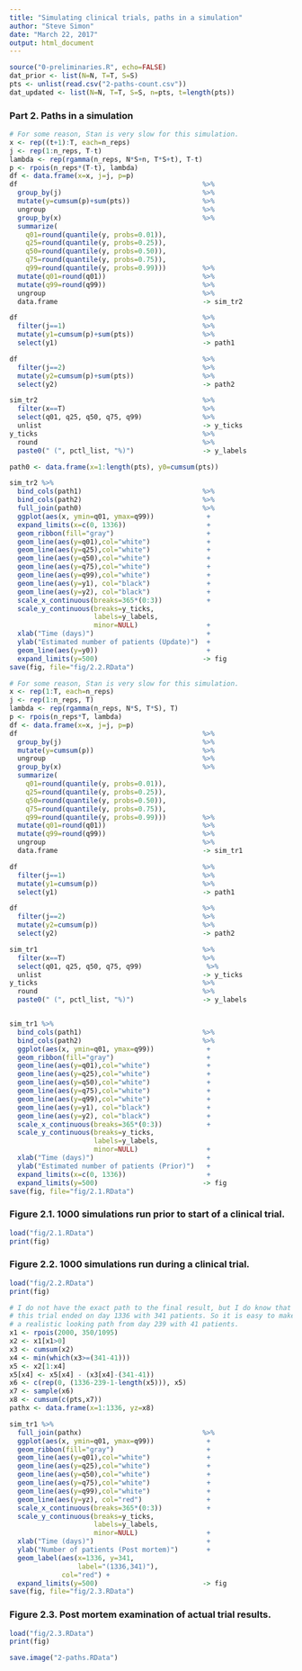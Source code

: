 ```yaml
---
title: "Simulating clinical trials, paths in a simulation"
author: "Steve Simon"
date: "March 22, 2017"
output: html_document
---
```


```r
source("0-preliminaries.R", echo=FALSE)
dat_prior <- list(N=N, T=T, S=S)
pts <- unlist(read.csv("2-paths-count.csv"))
dat_updated <- list(N=N, T=T, S=S, n=pts, t=length(pts))
```

### Part 2.  Paths in a simulation

```r
# For some reason, Stan is very slow for this simulation. 
x <- rep((t+1):T, each=n_reps)
j <- rep(1:n_reps, T-t)
lambda <- rep(rgamma(n_reps, N*S+n, T*S+t), T-t)
p <- rpois(n_reps*(T-t), lambda)
df <- data.frame(x=x, j=j, p=p)
df                                              %>%
  group_by(j)                                   %>%
  mutate(y=cumsum(p)+sum(pts))                  %>%
  ungroup                                       %>%
  group_by(x)                                   %>%
  summarize(
    q01=round(quantile(y, probs=0.01)), 
    q25=round(quantile(y, probs=0.25)), 
    q50=round(quantile(y, probs=0.50)), 
    q75=round(quantile(y, probs=0.75)), 
    q99=round(quantile(y, probs=0.99)))         %>%
  mutate(q01=round(q01))                        %>%
  mutate(q99=round(q99))                        %>%
  ungroup                                       %>%
  data.frame                                    -> sim_tr2

df                                              %>%
  filter(j==1)                                  %>%
  mutate(y1=cumsum(p)+sum(pts))                 %>%
  select(y1)                                    -> path1

df                                              %>%
  filter(j==2)                                  %>%
  mutate(y2=cumsum(p)+sum(pts))                 %>%
  select(y2)                                    -> path2

sim_tr2                                         %>%
  filter(x==T)                                  %>%
  select(q01, q25, q50, q75, q99)               %>%
  unlist                                        -> y_ticks
y_ticks                                         %>%
  round                                         %>%
  paste0(" (", pctl_list, "%)")                 -> y_labels

path0 <- data.frame(x=1:length(pts), y0=cumsum(pts))

sim_tr2 %>%
  bind_cols(path1)                              %>%
  bind_cols(path2)                              %>%
  full_join(path0)                              %>%
  ggplot(aes(x, ymin=q01, ymax=q99))             +
  expand_limits(x=c(0, 1336))                    +
  geom_ribbon(fill="gray")                       +
  geom_line(aes(y=q01),col="white")              +
  geom_line(aes(y=q25),col="white")              +
  geom_line(aes(y=q50),col="white")              +
  geom_line(aes(y=q75),col="white")              +
  geom_line(aes(y=q99),col="white")              +
  geom_line(aes(y=y1), col="black")              +
  geom_line(aes(y=y2), col="black")              +
  scale_x_continuous(breaks=365*(0:3))           +
  scale_y_continuous(breaks=y_ticks,
                     labels=y_labels,
                     minor=NULL)                 +
  xlab("Time (days)")                            +
  ylab("Estimated number of patients (Update)")  +
  geom_line(aes(y=y0))                           +
  expand_limits(y=500)                          -> fig
save(fig, file="fig/2.2.RData")
```



```r
# For some reason, Stan is very slow for this simulation. 
x <- rep(1:T, each=n_reps)
j <- rep(1:n_reps, T)
lambda <- rep(rgamma(n_reps, N*S, T*S), T)
p <- rpois(n_reps*T, lambda)
df <- data.frame(x=x, j=j, p=p)
df                                              %>%
  group_by(j)                                   %>%
  mutate(y=cumsum(p))                           %>%
  ungroup                                       %>%
  group_by(x)                                   %>%
  summarize(
    q01=round(quantile(y, probs=0.01)), 
    q25=round(quantile(y, probs=0.25)), 
    q50=round(quantile(y, probs=0.50)), 
    q75=round(quantile(y, probs=0.75)), 
    q99=round(quantile(y, probs=0.99)))         %>%
  mutate(q01=round(q01))                        %>%
  mutate(q99=round(q99))                        %>%
  ungroup                                       %>%
  data.frame                                    -> sim_tr1

df                                              %>%
  filter(j==1)                                  %>%
  mutate(y1=cumsum(p))                          %>%
  select(y1)                                    -> path1

df                                              %>%
  filter(j==2)                                  %>%
  mutate(y2=cumsum(p))                          %>%
  select(y2)                                    -> path2

sim_tr1                                         %>%
  filter(x==T)                                  %>%
  select(q01, q25, q50, q75, q99)                %>%
  unlist                                        -> y_ticks
y_ticks                                         %>%
  round                                         %>%
  paste0(" (", pctl_list, "%)")                 -> y_labels


sim_tr1 %>%
  bind_cols(path1)                              %>%
  bind_cols(path2)                              %>%
  ggplot(aes(x, ymin=q01, ymax=q99))             +
  geom_ribbon(fill="gray")                       +
  geom_line(aes(y=q01),col="white")              +
  geom_line(aes(y=q25),col="white")              +
  geom_line(aes(y=q50),col="white")              +
  geom_line(aes(y=q75),col="white")              +
  geom_line(aes(y=q99),col="white")              +
  geom_line(aes(y=y1), col="black")              +
  geom_line(aes(y=y2), col="black")              +
  scale_x_continuous(breaks=365*(0:3))           +
  scale_y_continuous(breaks=y_ticks,
                     labels=y_labels,
                     minor=NULL)                 +
  xlab("Time (days)")                            +
  ylab("Estimated number of patients (Prior)")   +
  expand_limits(x=c(0, 1336))                    +
  expand_limits(y=500)                          -> fig
save(fig, file="fig/2.1.RData")
```

### Figure 2.1. 1000 simulations run prior to start of a clinical trial.

```r
load("fig/2.1.RData")
print(fig)
```

### Figure 2.2. 1000 simulations run during a clinical trial.

```r
load("fig/2.2.RData")
print(fig)
```

```r
# I do not have the exact path to the final result, but I do know that
# this trial ended on day 1336 with 341 patients. So it is easy to make
# a realistic looking path from day 239 with 41 patients.
x1 <- rpois(2000, 350/1095)
x2 <- x1[x1>0]
x3 <- cumsum(x2)
x4 <- min(which(x3>=(341-41)))
x5 <- x2[1:x4]
x5[x4] <- x5[x4] - (x3[x4]-(341-41))
x6 <- c(rep(0, (1336-239-1-length(x5))), x5)
x7 <- sample(x6)
x8 <- cumsum(c(pts,x7))
pathx <- data.frame(x=1:1336, yz=x8)
```

```r
sim_tr1 %>%
  full_join(pathx)                              %>%
  ggplot(aes(x, ymin=q01, ymax=q99))             +
  geom_ribbon(fill="gray")                       +
  geom_line(aes(y=q01),col="white")              +
  geom_line(aes(y=q25),col="white")              +
  geom_line(aes(y=q50),col="white")              +
  geom_line(aes(y=q75),col="white")              +
  geom_line(aes(y=q99),col="white")              +
  geom_line(aes(y=yz), col="red")                +
  scale_x_continuous(breaks=365*(0:3))           +
  scale_y_continuous(breaks=y_ticks,
                     labels=y_labels,
                     minor=NULL)                 +
  xlab("Time (days)")                            +
  ylab("Number of patients (Post mortem)")       +
  geom_label(aes(x=1336, y=341, 
                 label="(1336,341)"),
             col="red") +
  expand_limits(y=500)                          -> fig
save(fig, file="fig/2.3.RData")
```

### Figure 2.3. Post mortem examination of actual trial results.

```r
load("fig/2.3.RData")
print(fig)
```

```r
save.image("2-paths.RData")
```
